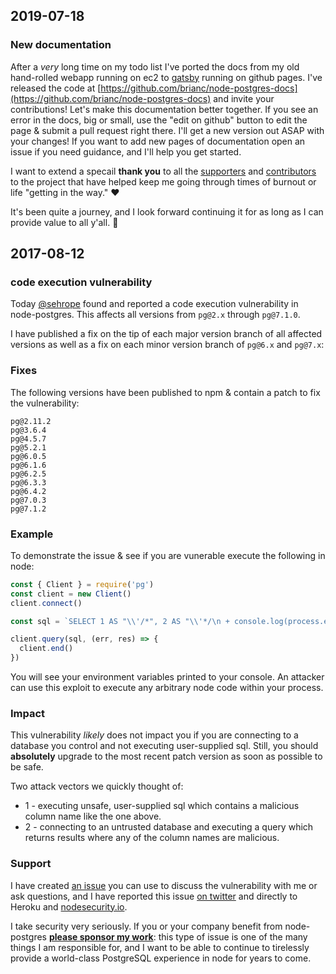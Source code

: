 ## 2019-07-18

### New documentation

After a _very_ long time on my todo list I've ported the docs from my old hand-rolled webapp running on ec2 to [gatsby](https://www.gatsbyjs.org/) running on github pages. I've released the code at [https://github.com/brianc/node-postgres-docs](https://github.com/brianc/node-postgres-docs) and invite your contributions! Let's make this documentation better together.
If you see an error in the docs, big or small, use the "edit on github" button to edit the page & submit a pull request right there. I'll get a new version out ASAP with your changes! If you want to add new pages of documentation open an issue if you need guidance, and I'll help you get started.

I want to extend a specail **thank you** to all the [supporters](https://github.com/brianc/node-postgres/blob/master/SPONSORS.md) and [contributors](https://github.com/brianc/node-postgres/graphs/contributors) to the project that have helped keep me going through times of burnout or life "getting in the way." ❤️

It's been quite a journey, and I look forward continuing it for as long as I can provide value to all y'all. 🤠

## 2017-08-12

### code execution vulnerability

Today [@sehrope](https://github.com/sehrope) found and reported a code execution vulnerability in node-postgres. This affects all versions from `pg@2.x` through `pg@7.1.0`.

I have published a fix on the tip of each major version branch of all affected versions as well as a fix on each minor version branch of `pg@6.x` and `pg@7.x`:

### Fixes

The following versions have been published to npm & contain a patch to fix the vulnerability:

```
pg@2.11.2
pg@3.6.4
pg@4.5.7
pg@5.2.1
pg@6.0.5
pg@6.1.6
pg@6.2.5
pg@6.3.3
pg@6.4.2
pg@7.0.3
pg@7.1.2
```

### Example

To demonstrate the issue & see if you are vunerable execute the following in node:

```js
const { Client } = require('pg')
const client = new Client()
client.connect()

const sql = `SELECT 1 AS "\\'/*", 2 AS "\\'*/\n + console.log(process.env)] = null;\n//"`

client.query(sql, (err, res) => {
  client.end()
})
```

You will see your environment variables printed to your console. An attacker can use this exploit to execute any arbitrary node code within your process.

### Impact

This vulnerability _likely_ does not impact you if you are connecting to a database you control and not executing user-supplied sql. Still, you should **absolutely** upgrade to the most recent patch version as soon as possible to be safe.

Two attack vectors we quickly thought of:

- 1 - executing unsafe, user-supplied sql which contains a malicious column name like the one above.
- 2 - connecting to an untrusted database and executing a query which returns results where any of the column names are malicious.

### Support

I have created [an issue](https://github.com/brianc/node-postgres/issues/1408) you can use to discuss the vulnerability with me or ask questions, and I have reported this issue [on twitter](https://twitter.com/briancarlson) and directly to Heroku and [nodesecurity.io](https://nodesecurity.io/).

I take security very seriously. If you or your company benefit from node-postgres **[please sponsor my work](https://www.patreon.com/node_postgres)**: this type of issue is one of the many things I am responsible for, and I want to be able to continue to tirelessly provide a world-class PostgreSQL experience in node for years to come.

